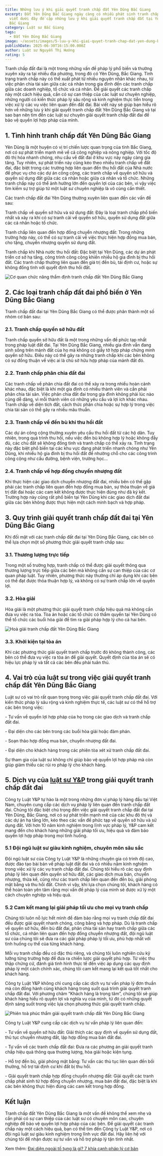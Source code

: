 ```yaml
---
title: Những lưu ý khi giải quyết tranh chấp đất Yên Dũng Bắc Giang
excerpt: Đất Yên Dũng Bắc Giang ngày càng có nhiều phát sinh tranh chấp, bài
  viết dưới đây đề cập những lưu ý khi giải quyết tranh chấp đất tại Yên Dũng
  Bắc Giang
category: Luật sư Bắc Giang
tags:
  - Đất Yên Dũng Bắc Giang
image: ~/assets/images/5-luu-y-khi-giai-quyet-tranh-chap-dat-yen-dung-bac-giang.jpg
publishDate: 2025-06-30T16:15:00.000Z
author: Luật sư Nguyễn Thị Hướng
rating: 5
---
```

Tranh chấp đất đai là một trong những vấn đề pháp lý phổ biến và thường xuyên xảy ra tại nhiều địa phương, trong đó có Yên Dũng, Bắc Giang. Tình trạng tranh chấp này có thể xuất phát từ nhiều nguyên nhân khác nhau, từ việc phân chia tài sản giữa các cá nhân trong gia đình đến các tranh chấp giữa các doanh nghiệp, tổ chức và cá nhân. Để giải quyết các tranh chấp này một cách hiệu quả, cần có sự can thiệp của các luật sư chuyên nghiệp, những người có kiến thức pháp lý sâu rộng và kinh nghiệm thực tiễn trong việc xử lý các vụ việc liên quan đến đất đai. Bài viết này sẽ giúp bạn hiểu rõ hơn về những lưu ý khi giải quyết tranh chấp đất Yên Dũng Bắc Giang và tại sao bạn nên tìm đến các luật sư chuyên giải quyết tranh chấp đất đai để bảo vệ quyền lợi hợp pháp của mình.

## 1. Tình hình tranh chấp đất Yên Dũng Bắc Giang

Yên Dũng là một huyện có vị trí chiến lược quan trọng của tỉnh Bắc Giang, nơi có sự phát triển mạnh mẽ về cả công nghiệp và nông nghiệp. Với tốc độ đô thị hóa nhanh chóng, nhu cầu về đất đai ở khu vực này ngày càng gia tăng. Tuy nhiên, sự phát triển này cũng kéo theo nhiều tranh chấp về đất đai, đặc biệt trong các trường hợp liên quan đến thu hồi đất của Nhà nước để phục vụ cho các dự án công cộng, các tranh chấp về quyền sở hữu và quyền sử dụng đất giữa các cá nhân hoặc giữa cá nhân và tổ chức. Những tranh chấp này có thể ảnh hưởng lớn đến quyền lợi của các bên, vì vậy việc tìm kiếm sự trợ giúp từ một luật sư chuyên nghiệp là vô cùng cần thiết.

Các tranh chấp đất đai Yên Dũng thường xuyên liên quan đến các vấn đề sau:

Tranh chấp về quyền sở hữu và sử dụng đất: Đây là loại tranh chấp phổ biến nhất và xảy ra khi có sự tranh cãi về quyền sở hữu, quyền sử dụng đất giữa các cá nhân hoặc tổ chức.

Tranh chấp liên quan đến hợp đồng chuyển nhượng đất: Trong những trường hợp này, có thể có sự tranh cãi về việc thực hiện hợp đồng mua bán, cho tặng, chuyển nhượng quyền sử dụng đất.

Tranh chấp khi Nhà nước thu hồi đất: Đặc biệt tại Yên Dũng, các dự án phát triển cơ sở hạ tầng, công trình công cộng khiến nhiều hộ gia đình bị thu hồi đất. Các tranh chấp thường liên quan đến giá trị đền bù, tái định cư, hoặc sự không đồng tình với quyết định thu hồi đất.

![Cơ quan chức năng thẩm định tranh chấp đất Yên Dũng Bắc Giang](~/assets/images/co-quan-chuc-nang-tham-dinh-tranh-chap-dat-yen-dung-bac-giang.jpg "Cơ quan chức năng thẩm định tranh chấp đất Yên Dũng Bắc Giang")

## 2. Các loại tranh chấp đất đai phổ biến ở Yên Dũng Bắc Giang

Tranh chấp đất đai tại Yên Dũng Bắc Giang có thể được phân thành một số nhóm cơ bản sau:

### 2.1. Tranh chấp quyền sở hữu đất

Tranh chấp quyền sở hữu đất là một trong những vấn đề phức tạp nhất trong pháp luật đất đai. Tại Yên Dũng Bắc Giang, nhiều gia đình vẫn đang sinh sống trên mảnh đất của họ mà không có giấy tờ hợp pháp chứng minh quyền sở hữu. Điều này có thể gây ra những tranh chấp khi các bên không có sự đồng thuận về việc ai là chủ sở hữu hợp pháp của mảnh đất đó.

### 2.2. Tranh chấp phân chia đất đai

Các tranh chấp về phân chia đất đai có thể xảy ra trong nhiều hoàn cảnh khác nhau, đặc biệt là khi một gia đình có nhiều thành viên và cần phải phân chia tài sản. Việc phân chia đất đai trong gia đình không phải lúc nào cũng dễ dàng, vì mỗi thành viên có những yêu cầu và lợi ích khác nhau. Tranh chấp về diện tích đất, cách thức phân chia hoặc sự hợp lý trong việc chia tài sản có thể gây ra nhiều mâu thuẫn.

### 2.3. Tranh chấp về đền bù khi thu hồi đất

Các dự án công cộng thường xuyên yêu cầu thu hồi đất từ các hộ dân. Tuy nhiên, trong quá trình thu hồi, nếu việc đền bù không hợp lý hoặc không đầy đủ, các chủ đất sẽ không đồng tình và tranh chấp có thể xảy ra. Tình trạng này đặc biệt phổ biến tại các khu vực đang phát triển nhanh chóng như Yên Dũng, khi nhiều hộ gia đình bị thu hồi đất để nhường chỗ cho các công trình công cộng như cầu đường, bệnh viện, trường học...

### 2.4. Tranh chấp về hợp đồng chuyển nhượng đất

Khi thực hiện các giao dịch chuyển nhượng đất đai, nhiều bên có thể gặp phải các tranh chấp liên quan đến hợp đồng mua bán, sự thỏa thuận về giá trị đất đai hoặc các cam kết không được thực hiện đúng như đã ký kết. Trường hợp này cũng rất phổ biến tại Yên Dũng khi các giao dịch đất đai giữa các bên không được thực hiện một cách minh bạch và hợp pháp.

## 3. Quy trình giải quyết tranh chấp đất đai tại Yên Dũng Bắc Giang

Khi đối mặt với các tranh chấp đất đai tại Yên Dũng Bắc Giang, các bên có thể lựa chọn một số phương thức giải quyết tranh chấp sau:

### 3.1. Thương lượng trực tiếp

Trong một số trường hợp, tranh chấp có thể được giải quyết thông qua thương lượng trực tiếp giữa các bên mà không cần sự can thiệp của các cơ quan pháp luật. Tuy nhiên, phương thức này thường chỉ áp dụng khi các bên có thể đạt được thỏa thuận hợp lý, và không có sự tranh chấp lớn về quyền lợi.

### 3.2. Hòa giải

Hòa giải là một phương thức giải quyết tranh chấp hiệu quả mà không cần đưa vụ việc ra tòa. Tòa án hoặc các tổ chức có thẩm quyền tại Yên Dũng có thể tổ chức các buổi hòa giải để tìm ra giải pháp hợp lý cho cả hai bên.

![Hoà giải tranh chấp đất Yên Dũng Bắc Giang](~/assets/images/hoa-giai-tranh-chap-dat-yen-dung-bac-giang.png "Hoà giải tranh chấp đất Yên Dũng Bắc Giang")

### 3.3. Khởi kiện tại tòa án

Khi các phương thức giải quyết tranh chấp trước đó không thành công, các bên có thể đưa vụ việc ra tòa án để giải quyết. Quyết định của tòa án sẽ có hiệu lực pháp lý và tất cả các bên đều phải tuân thủ.

## 4. Vai trò của luật sư trong việc giải quyết tranh chấp đất Yên Dũng Bắc Giang

Luật sư có vai trò rất quan trọng trong việc giải quyết tranh chấp đất đai. Với kiến thức pháp lý sâu rộng và kinh nghiệm thực tế, các luật sư có thể hỗ trợ các bên trong việc:

\- Tư vấn về quyền lợi hợp pháp của họ trong các giao dịch và tranh chấp đất đai.

\- Đại diện cho các bên trong các buổi hòa giải hoặc đàm phán.

\- Soạn thảo hợp đồng mua bán, chuyển nhượng đất đai.

\- Đại diện cho khách hàng trong các phiên tòa xét xử tranh chấp đất đai.

Sự tham gia của luật sư không chỉ giúp bảo vệ quyền lợi hợp pháp mà còn giúp giảm thiểu các rủi ro pháp lý cho khách hàng.

## 5. Dịch vụ của [luật sư Y&P](https://yplawfirm.vn/) trong giải quyết tranh chấp đất đai

Công ty Luật Y&P tự hào là một trong những đơn vị pháp lý hàng đầu tại Việt Nam, chuyên cung cấp các dịch vụ pháp lý liên quan đến tranh chấp đất đai. Chúng tôi đặc biệt chú trọng đến việc giải quyết tranh chấp đất đai tại Yên Dũng, Bắc Giang, nơi có sự phát triển mạnh mẽ của các khu đô thị và các dự án hạ tầng lớn, kéo theo các vấn đề phức tạp về quyền sở hữu và sử dụng đất. Với hơn 10 năm kinh nghiệm trong lĩnh vực pháp lý, Y&P cam kết mang đến cho khách hàng những giải pháp tối ưu, hiệu quả và đảm bảo quyền lợi hợp pháp trong mọi tình huống.

### 5.1 Đội ngũ luật sư giàu kinh nghiệm, chuyên môn sâu sắc

Đội ngũ luật sư của Công ty Luật Y&P là những chuyên gia có trình độ cao, được đào tạo bài bản về pháp luật đất đai và có nhiều năm kinh nghiệm trong việc xử lý các vụ tranh chấp đất đai. Chúng tôi hiểu rõ các quy định pháp lý liên quan đến quyền sở hữu đất, các giao dịch mua bán, chuyển nhượng, thừa kế, cũng như các tranh chấp liên quan đến đền bù, giải phóng mặt bằng và thu hồi đất. Chính vì vậy, khi lựa chọn chúng tôi, khách hàng có thể hoàn toàn yên tâm rằng mọi vấn đề pháp lý của mình sẽ được xử lý một cách chuyên nghiệp và hiệu quả.

### 5.2 Cam kết mang lại giải pháp tối ưu cho mọi vụ tranh chấp

Chúng tôi luôn nỗ lực hết mình để đảm bảo rằng mọi vụ tranh chấp đất đai đều được giải quyết nhanh chóng, công bằng và hợp pháp. Dù là tranh chấp về quyền sở hữu, đền bù đất đai, phân chia tài sản hay tranh chấp giữa các tổ chức, cá nhân liên quan đến hợp đồng chuyển nhượng đất, đội ngũ luật sư của chúng tôi sẽ đưa ra các giải pháp pháp lý tối ưu, phù hợp nhất với tình huống cụ thể của từng khách hàng.

Mỗi vụ tranh chấp đều có đặc thù riêng, và chúng tôi luôn nghiên cứu kỹ lưỡng từng trường hợp để đưa ra chiến lược giải quyết phù hợp. Từ việc thu thập chứng cứ, đánh giá tình hình thực tế đến việc áp dụng các quy định pháp lý một cách chính xác, chúng tôi cam kết mang lại kết quả tốt nhất cho khách hàng.

Công ty Luật Y&P không chỉ cung cấp các dịch vụ tư vấn pháp lý đơn thuần mà còn đồng hành cùng khách hàng trong suốt quá trình giải quyết tranh chấp đất đai. Với phương châm “Khách hàng là trọng tâm”, chúng tôi sẽ giúp khách hàng hiểu rõ quyền lợi và nghĩa vụ của mình, từ đó có những quyết định sáng suốt trong việc lựa chọn phương thức giải quyết tranh chấp.

![Phiên toà phúc thẩm giải quyết tranh chấp đất Yên Dũng Bắc Giang](~/assets/images/phien-toa-phuc-tham-giai-quyet-tranh-chap-dat-yen-dung-bac-giang.jpg "Phiên toà phúc thẩm giải quyết tranh chấp đất Yên Dũng Bắc Giang")

Công ty Luật Y&P cung cấp các dịch vụ tư vấn pháp lý liên quan đến:

\- Tư vấn về quyền sở hữu đất: Giải thích các quy định về quyền sử dụng đất, thủ tục chuyển nhượng đất, lập hợp đồng mua bán đất đai.

\- Tư vấn về các tranh chấp đất đai: Đưa ra các phương án giải quyết tranh chấp hiệu quả thông qua thương lượng, hòa giải hoặc kiện tụng.

\- Hỗ trợ đền bù, giải phóng mặt bằng: Tư vấn các thủ tục liên quan đến bồi thường, hỗ trợ tái định cư khi đất bị thu hồi.

\- Giải quyết tranh chấp hợp đồng chuyển nhượng đất: Giải quyết các tranh chấp phát sinh từ hợp đồng chuyển nhượng, mua bán đất đai, đặc biệt là khi các bên không thực hiện đúng các cam kết trong hợp đồng.

## Kết luận

Tranh chấp đất Yên Dũng Bắc Giang là một vấn đề không thể xem nhẹ và cần phải có sự can thiệp của các luật sư có chuyên môn cao, chuyên nghiệp để bảo vệ quyền lợi hợp pháp của các bên. Để giải quyết các tranh chấp này một cách hiệu quả, bạn có thể tìm đến Công ty Luật Y&P, nơi có đội ngũ luật sư giàu kinh nghiệm trong lĩnh vực đất đai. Hãy liên hệ với chúng tôi để nhận được sự tư vấn và hỗ trợ pháp lý tận tình nhất.

Xem thêm: [Đại diện ngoài tố tụng là gì? 7 khía cạnh pháp lý cơ bản](https://yplawfirm.vn/tin-tuc/dai-dien-ngoai-to-tung-la-gi-7-khia-canh-phap-ly-co-ban)
